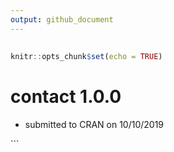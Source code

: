 ```yaml
---
output: github_document
---
```


<!-- NEWS.md is generated from NEWS.Rmd. Please edit that file -->
---

```r
knitr::opts_chunk$set(echo = TRUE)
```

# contact 1.0.0 

* submitted to CRAN on 10/10/2019 

```